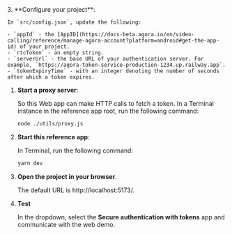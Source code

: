 <PlatformWrapper platform="react-js">
3. **Configure your project**:

    In `src/config.json`, update the following:

    - `appId` - the [AppID](https://docs-beta.agora.io/en/video-calling/reference/manage-agora-account?platform=android#get-the-app-id) of your project.
    - `rtcToken` - an empty string.
    - `serverUrl` - the base URL of your authentication server. For example, `https://agora-token-service-production-1234.up.railway.app`.
    - `tokenExpiryTime` - with an integer denoting the number of seconds after which a token expires.

1. **Start a proxy server**:

    So this Web app can make HTTP calls to fetch a token. In a Terminal instance in the reference app root, run the
    following command:

    ```bash
    node ./utils/proxy.js
    ```

1. **Start this reference app**:

     In Terminal, run the following command:

    ```bash
    yarn dev
    ```
1. **Open the project in your browser**.

    The default URL is http://localhost:5173/.

1. **Test <Vpd k="PRODUCT" />**

    In the dropdown, select the **Secure authentication with tokens** app and communicate with the web demo.


</PlatformWrapper>